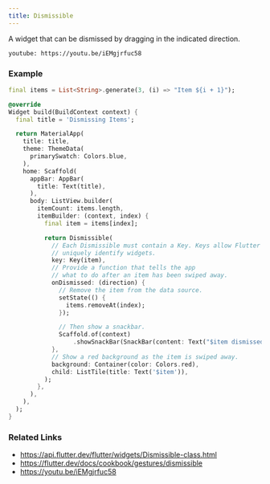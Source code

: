 ```yaml
---
title: Dismissible
---
```


A widget that can be dismissed by dragging in the indicated direction.

`youtube: https://youtu.be/iEMgjrfuc58`

### Example

```dart liveslice=Dismissible mockup=iPhone7
final items = List<String>.generate(3, (i) => "Item ${i + 1}");

@override
Widget build(BuildContext context) {
  final title = 'Dismissing Items';

  return MaterialApp(
    title: title,
    theme: ThemeData(
      primarySwatch: Colors.blue,
    ),
    home: Scaffold(
      appBar: AppBar(
        title: Text(title),
      ),
      body: ListView.builder(
        itemCount: items.length,
        itemBuilder: (context, index) {
          final item = items[index];

          return Dismissible(
            // Each Dismissible must contain a Key. Keys allow Flutter to
            // uniquely identify widgets.
            key: Key(item),
            // Provide a function that tells the app
            // what to do after an item has been swiped away.
            onDismissed: (direction) {
              // Remove the item from the data source.
              setState(() {
                items.removeAt(index);
              });

              // Then show a snackbar.
              Scaffold.of(context)
                  .showSnackBar(SnackBar(content: Text("$item dismissed")));
            },
            // Show a red background as the item is swiped away.
            background: Container(color: Colors.red),
            child: ListTile(title: Text('$item')),
          );
        },
      ),
    ),
  );
}
```

### Related Links

- https://api.flutter.dev/flutter/widgets/Dismissible-class.html
- https://flutter.dev/docs/cookbook/gestures/dismissible
- https://youtu.be/iEMgjrfuc58
